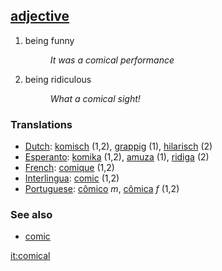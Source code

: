 == [[adjective]] ==
# being funny
#:''It was a comical performance''
# being ridiculous
#:''What a comical sight!''

=== Translations ===
*[[Dutch]]: [[komisch]] (1,2), [[grappig]] (1), [[hilarisch]] (2)
*[[Esperanto]]: [[komika]] (1,2), [[amuza]] (1), [[ridiga]] (2)
*[[French]]: [[comique]] (1,2)
*[[Interlingua]]: [[comic]] (1,2)
*[[Portuguese]]: [[cômico]] ''m'', [[cômica]] ''f'' (1,2)

=== See also ===
*[[comic]]

[[it:comical]]